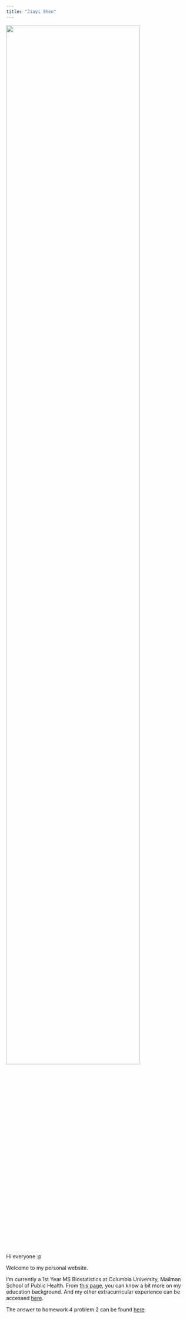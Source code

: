 ```yaml
---
title: "Jiayi Shen"
---
```


<img src="./images/Image.PNG" style="width:85%">

Hi everyone :p
  
  Welcome to my personal website. 
  
  I'm currently a 1st Year MS Biostatistics at Columbia University, Mailman School of Public Health. From [this page](education.html), you can know a bit more on my education background. And my other extracurricular experience can be accessed [here](extracurricular.html).   
  
  The answer to homework 4 problem 2 can be found [here](hw4_dashboard.html).
 





